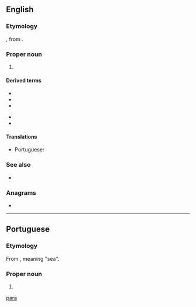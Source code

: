 {{also|Appendix:Variations of "para"}}
==English==

===Etymology===
{{bor|en|pt|Pará|withtext=1}}, from {{etyl|tpw|en}}.

===Proper noun===
{{en-proper noun}}

# {{place:Brazil/state|en|capital=Belém|region=North Region}}

====Derived terms====
{{der-top}}
* {{l|en|Pará cress}}
* {{l|en|Pará grass}}
* {{l|en|Pará nut}}
{{der-mid}}
* {{l|en|Pará rubber tree}}
* {{l|en|Pará rubber}}
{{der-bottom}}

====Translations====
{{trans-top|state in northern Brazil}}
* Portuguese: {{t+|pt|Pará|m}}
{{trans-mid}}
{{trans-bottom}}

===See also===
* {{pedialite}}

===Anagrams===
* {{anagrams|en|AARP|ARPA|Rapa|apar}}

[[Category:English terms spelled with Á|para]]

----

==Portuguese==
===Etymology===
From {{etyl|tpw|pt}}, meaning "sea".

===Proper noun===
{{pt-proper noun|m}}

# {{place:Brazil/state|pt|capital=Belém|region=North Region}}